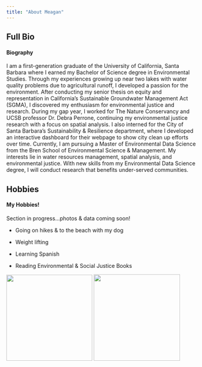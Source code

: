 ```yaml
---
title: "About Meagan"
---
```


::: panel-tabset
## Full Bio

<h4>Biography</h4>

I am a first-generation graduate of the University of California, Santa Barbara where I earned my Bachelor of Science degree in Environmental Studies. Through my experiences growing up near two lakes with water quality problems due to agricultural runoff, I developed a passion for the environment. After conducting my senior thesis on equity and representation in California's Sustainable Groundwater Management Act (SGMA), I discovered my enthusiasm for environmental justice and research. During my gap year, I worked for The Nature Conservancy and UCSB professor Dr. Debra Perrone, continuing my environmental justice research with a focus on spatial analysis. I also interned for the City of Santa Barbara's Sustainability & Resilience department, where I developed an interactive dashboard for their webpage to show city clean up efforts over time. Currently, I am pursuing a Master of Environmental Data Science from the Bren School of Environmental Science & Management. My interests lie in water resources management, spatial analysis, and environmental justice. With new skills from my Environmental Data Science degree, I will conduct research that benefits under-served communities.

## Hobbies

<h4>My Hobbies!</h4>

Section in progress...photos & data coming soon!

-   Going on hikes & to the beach with my dog

-   Weight lifting

-   Learning Spanish

-   Reading Environmental & Social Justice Books


![](images/zuko_rainbow.jpg){width="225"}
![](images/slack.jpg){width="226"}

:::
